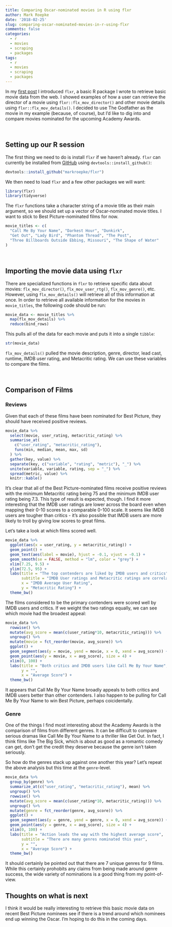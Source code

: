 ---
title: Comparing Oscar-nominated movies in R using flxr
author: Mark Roepke
date: '2018-02-25'
slug: comparing-oscar-nominated-movies-in-r-using-flxr
comments: false
categories:
  - r
  - movies
  - scraping
  - packages
tags:
  - r
  - movies
  - scraping
  - packages
---

In my [first post](https://www.markroepke.me/post/introducing-flxr-an-r-package-to-retrieve-movie-data/) I introduced `flxr`, a basic R package I wrote to retrieve basic movie data from the web. I showed examples of how a user can retrieve the director of a movie using `flxr::flx_mov_director()` and other movie details using `flxr::flx_mov_details()`. I decided to use The Godfather as the movie in my example (because, of course), but I'd like to dig into and compare movies nominated for the upcoming Academy Awards.

<br>

## Setting up our R session

The first thing we need to do is install `flxr` if we haven't already. `flxr` can currently be installed from [GitHub](https://github.com/markroepke/flxr) using `devtools::install_github()`:

```{r eval = FALSE}
devtools::install_github("markroepke/flxr")
```

We then need to load `flxr` and a few other packages we will want:

```{r message = FALSE}
library(flxr)
library(tidyverse)
```

The `flxr` functions take a character string of a movie title as their main argument, so we should set up a vector of Oscar-nominated movie titles. I want to stick to Best Picture-nominated films for now.

```{r}
movie_titles <- c(
  "Call Me By Your Name", "Darkest Hour", "Dunkirk", 
  "Get Out", "Lady Bird", "Phantom Thread", "The Post",
  "Three Billboards Outside Ebbing, Missouri", "The Shape of Water"
)
```

<br>

## Importing the movie data using `flxr`

There are specialized functions in `flxr` to retrieve specific data about movies: `flx_mov_director()`, `flx_mov_user_rtg()`, `flx_mov_genre()`, etc. However, using `flx_mov_details()` will retrieve all of this information at once. In order to retrieve all available information for the movies in `movie_titles`, the following code should be run:

```{r}
movie_data <- movie_titles %>% 
  map(flx_mov_details) %>% 
  reduce(bind_rows)
```

This pulls all of the data for each movie and puts it into a single `tibble`:

```{r}
str(movie_data)
```

`flx_mov_details()` pulled the movie description, genre, director, lead cast, runtime, IMDB user rating, and Metacritic rating. We can use these variables to compare the films.

<br>

## Comparison of Films

### Reviews

Given that each of these films have been nominated for Best Picture, they should have received positive reviews.

```{r}
movie_data %>%
  select(movie, user_rating, metacritic_rating) %>% 
  summarise_at(
    c("user_rating", "metacritic_rating"),
    funs(min, median, mean, max, sd)
  ) %>% 
  gather(key, value) %>%
  separate(key, c("variable", "rating", "metric"), "_") %>% 
  unite(variable, variable, rating, sep = "_") %>% 
  spread(metric, value) %>% 
  knitr::kable()
```

It's clear that all of the Best Picture-nominated films receive positive reviews with the minimum Metacritic rating being 75 and the minimum IMDB user rating being 7.3. This type of result is expected, though. I find it more interesting that the IMDB user ratings are lower across the board even when mapping their 0-10 scores to a comparable 0-100 scale. It seems like IMDB users are tougher than critics - it's also possible that IMDB users are more likely to troll by giving low scores to great films.

Let's take a look at which films scored well.

```{r}
movie_data %>% 
  ggplot(aes(x = user_rating, y = metacritic_rating)) +
  geom_point() +
  geom_text(aes(label = movie), hjust = -0.1, vjust = -0.1) +
  geom_smooth(se = FALSE, method = "lm", color = "grey") +
  xlim(7.25, 9.5) +
  ylim(72.5, 95) +
  labs(title = "The top contenders are liked by IMDB users and critics",
       subtitle = "IMDB User ratings and Metacritic ratings are correlated",
       x = "IMDB Average User Rating",
       y = "Metacritic Rating") +
  theme_bw()
```

The films considered to be the primary contenders were scored well by IMDB users and critics. If we weight the two ratings equally, we can see which movie had the broadest appeal:

```{r}
movie_data %>% 
  rowwise() %>% 
  mutate(avg_score = mean(c(user_rating*10, metacritic_rating))) %>%
  ungroup() %>% 
  mutate(movie = fct_reorder(movie, avg_score)) %>% 
  ggplot() +
  geom_segment(aes(y = movie, yend = movie, x = 0, xend = avg_score)) +
  geom_point(aes(y = movie, x = avg_score), size = 4) +
  xlim(0, 100) +
  labs(title = "Both critics and IMDB users like Call Me By Your Name",
       y = "", 
       x = "Average Score") +
  theme_bw()
```

It appears that Call Me By Your Name broadly appeals to both critics and IMDB users better than other contenders. I also happen to be pulling for Call Me By Your Name to win Best Picture, perhaps coicidentally.

### Genre

One of the things I find most interesting about the Academy Awards is the comparison of films from different genres. It can be difficult to compare serious dramas like Call Me By Your Name to a thriller like Get Out. In fact, I think films like The Big Sick, which is about as good as a romantic comedy can get, don't get the credit they deserve because the genre isn't taken seriously.

So how do the genres stack up against one another this year? Let's repeat the above analysis but this time at the `genre`-level.

```{r}
movie_data %>% 
  group_by(genre) %>% 
  summarize_at(c("user_rating", "metacritic_rating"), mean) %>%
  ungroup() %>% 
  rowwise() %>% 
  mutate(avg_score = mean(c(user_rating*10, metacritic_rating))) %>%
  ungroup() %>% 
  mutate(genre = fct_reorder(genre, avg_score)) %>% 
  ggplot() +
  geom_segment(aes(y = genre, yend = genre, x = 0, xend = avg_score)) +
  geom_point(aes(y = genre, x = avg_score), size = 4) +
  xlim(0, 100) +
  labs(title = "Action leads the way with the highest average score",
       subtitle = "There are many genres nominated this year",
       y = "", 
       x = "Average Score") +
  theme_bw()
```

It should certainly be pointed out that there are 7 unique genres for 9 films. While this certainly prohobits any claims from being made around genre success, the wide variety of nominations is a good thing from my point-of-view.

## Thoughts on what is next

I think it would be really interesting to retrieve this basic movie data on recent Best Picture nominees see if there is a trend around which nominees end up winning the Oscar. I'm hoping to do this in the coming days.